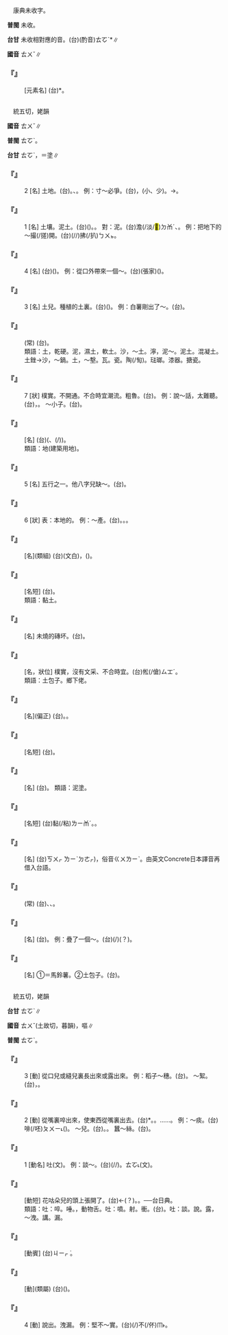 
=={{ruby|釷|ㄊㄨˇ}}==

　康典未收字。

'''普閩''' 未收。

'''台甘''' 未收相對應的音。(台)(酌音)<rt>ㄊㆦˋ</rt>*∥

'''國音''' <rt>ㄊㄨˇ</rt>∥

    

==='''『{{ruby|釷|ㄊㄨˇ}}』'''===
: [元素名] (台){{ruby|釷|ㄊㆦˋ}}*。
    

=={{ruby|土|ㄊㄨˇ}}==

　統五切，姥韻

'''國音''' <rt>ㄊㄨˇ</rt>∥

'''普閩''' <rt>ㄊㆦˋ</rt>。

'''台甘''' <rt>ㄊㆦˋ</rt>，{{ruby|土|ㄊㆦˋ}}{{ruby|地|ㄉㄨㆤ˫/ㄉㆤ˫}}{{ruby|。|ㄊㆦˊ}}＝塗∥

    

==='''『{{ruby|土|ㄊㄨˇ}}』'''===
:2  [名] 土地。(台){{ruby|土|ㄊㆦˋ}}{{ruby|地|ㄉㄨㆤ˫/ㄉㆤ˫}}。{{ruby|耕|ㄍㄧㄥ}}{{ruby|作|ㄗㄜㆷ}}、{{ruby|居|ㄍㄨ/ㄍㄧ}}{{ruby|住|ㄗㄨ˫}}{{ruby|丌|ㆤ}}{{ruby|地|ㄉㄨㆤ˫/ㄉㆤ˫}}{{ruby|面|ㆠㄧㄣ˫}}。 例：寸～必爭。(台){{ruby|土|ㄊㆦˋ}}{{ruby|地|ㄉㄨㆤ˫/ㄉㆤ˫}}{{ruby|真|ㄐㄧㄣ}}{{ruby|重|ㄉㄧㆲ˫}}{{ruby|要|ㄧㄠ˪}}，{{ruby|所|ㄙㆦˋ}}{{ruby|以|ㄧˋ}}{{ruby|雖|ㄙㄨㄧ}}{{ruby|寸|ㄘㄨㄣ˪}}(小、少){{ruby|土|ㄊㆦˊ}}{{ruby|一|ㄧㆵ}}{{ruby|定|ㄉㄧㄥ˫}}{{ruby|亦|ㄧㄚㆷ ͘}}{{ruby|愛|ㄞ˪}}{{ruby|爭|ㄐㄧㄥ}}{{ruby|取|ㄘㄨˋ}}。→{{ruby|<mark>&#xffa45;</mark>|ㆠㆤ˫/ㆠㄨㆤ˫}}{{ruby|讓|ㄌㄧㆲ˫/ㄋㄧㄨ˫}}{{ruby|得|ㄉㄧㆵ}}。
    

==='''『{{ruby|土|ㄊㄨˇ}}』'''===
:1  [名] 土壤。泥土。(台){{ruby|塗|ㄊㆦˊ}}({{ruby|地|ㄉㄨㆤ˫/ㄉㆤ˫}}{{ruby|面|ㆠㄧㄣ˫}}{{ruby|上|ㄒㄧㆲ˫}}{{ruby|塗|ㄊㆦˊ}}{{ruby|沙|ㄙㄨㄚ}}{{ruby|摻|ㄘㆰ}}{{ruby|雜|ㄗㄚㆴ ͘}}{{ruby|丌|ㆤ}}{{ruby|物|ㄇㄧㆷ ͘/ㄇㆭㆷ ͘}})。{{ruby|乾|ㄉㄚ}}{{ruby|塗|ㄊㆦˊ}}。 對：泥。(台)澹(/淡/<mark>&#xffcc6;</mark>)<rt>ㄉㆰˊ</rt>{{ruby|塗|ㄊㆦˊ}}、{{ruby|爛|ㄋㄨㄚ˫}}{{ruby|塗|ㄊㆦˊ}}。 例：把地下的～撮(/搓)開。(台){{ruby|塗|ㄊㆦˊ}}{{ruby|骹|ㄎㄚ}}{{ruby|丌|ㆤ}}{{ruby|塗|ㄊㆦˊ}}{{ruby|共|ㄍㄚ˫}}{{ruby|用|ㄧㆲ˫}}{{ruby|沙|ㄙㄨㄚ}}(/{{ruby|刺|ㄑㄧㄚㆷ}}/{{ruby|鍤|ㄑㄧㄚㆷ}}){{ruby|挑|ㄊㄧㄜ}}拂(/扒)<rt>ㄅㄨㆵ</rt>{{ruby|<mark>&#xffaf0;</mark>|ㄏㆪ˪}}{{ruby|<mark>&#xffa58;</mark>|ㄙㄚ}}{{ruby|去|·ㄎㄧ˪}}。
    

==='''『{{ruby|土|ㄊㄨˇ}}』'''===
:4  [名] (台){{ruby|指|ㄐㄧˋ/ㄍㄧˋ}}{{ruby|鴉|ㄚ}}{{ruby|片|ㄆㄧㄢ˪}}({{ruby|<mark>&#xf97eb;</mark>|ㄏㄨㄣ}}){{ruby|塗|ㄊㆦˊ}}。 例：從口外帶來一個～。(台){{ruby|對|ㄉㄨㄧ˪}}(張家){{ruby|口|ㄎㄠˋ}}{{ruby|外|ㆣㄨㄚ˫}}{{ruby|帶|ㄉㄨㄚ˪}}({{ruby|來|ㄌㄞˊ}}){{ruby|一|ㄐㄧㆵ ͘}}{{ruby|塊|ㄉㆤ˪}}{{ruby|鴉|ㄚ}}{{ruby|片|ㄆㄧㄢ˪}}{{ruby|煙|ㄏㄨㄣ}}{{ruby|塗|ㄊㆦˊ}}{{ruby|來|ㄌㄞˊ}}。
    

==='''『{{ruby|土|ㄊㄨˇ}}』'''===
:3  [名] 土兒。種植的土裏。(台)({{ruby|田|ㄘㄢˊ}}{{ruby|園|ㄏㆭˊ}}{{ruby|丌|ㆤ}}){{ruby|塗|ㄊㆦˊ}}{{ruby|內|ㄌㄞ˫}}。 例：白薯剛出了～。(台){{ruby|番|ㄏㄢ}}{{ruby|薯|ㄐㄧˊ/ㄗㄨˊ}}{{ruby|拄|ㄉㄨˋ}}{{ruby|即|ㄐㄧㄚㆷ}}{{ruby|對|ㄉㄨㄧ˪/ㄨㄧ˫}}{{ruby|塗|ㄊㆦˊ}}{{ruby|內|ㄌㄞ˫}}{{ruby|掘|ㄍㄨㆵ ͘}}{{ruby|出|ㄘㄨㆵ}}{{ruby|來|·ㄌㄞˊ}}。
    

==='''『{{ruby|土|ㄊㄨˇ}}{{ruby|生|ㄕㄥ}}{{ruby|土|ㄊㄨˇ}}{{ruby|長|ㄓㄤˇ}}』'''===
: (常) (台){{ruby|在|ㄗㄞ˫}}{{ruby|本|ㄅㄨㄣˋ}}{{ruby|地|ㄉㄨㆤ˫/ㄉㆤ˫}}{{ruby|出|ㄘㄨㆵ}}{{ruby|世|ㄒㄧ˪}}{{ruby|生|ㄒㄧㄥ}}{{ruby|長|ㄉㄧㆲˋ}}{{ruby|丌|ㆤ}}。
:類語：土，乾硬。泥，濕土，軟土。沙，～土。濘，泥～。泥土。混凝土。土銼→沙，～鍋。土，～墼。瓦。瓷。陶(/匋)。琺瑯。漆器。搪瓷。
:
    

==='''『{{ruby|土|ㄊㄨˇ}}』'''===
:7  [狀] 樸實。不開通。不合時宜潮流。粗魯。(台){{ruby|土|ㄊㆦˋ}}{{ruby|倯|ㄙㆲˊ}}。 例：說～話，太難聽。(台){{ruby|講|ㄍㆲˋ}}{{ruby|→|ㄍㆲ}}{{ruby|話|ㄨㆤ˫}}{{ruby|粗|ㄘㆦ}}{{ruby|粗|ㄘㆦ}}{{ruby|魯|ㄌㆦˋ}}{{ruby|魯|ㄌㆦˋ}}，{{ruby|真|ㄐㄧㄣ}}{{ruby|歹|ㄆㄞˋ/ㄆㆮˋ}}{{ruby|聽|ㄊㄧㆩ}}。 ～小子。(台){{ruby|戇|ㆣㆲ˫}}{{ruby|小|ㄒㄧㄜˋ}}{{ruby|囝|ㄍㆩˋ/ㄍㄧㆩˋ}}。
    

==='''『{{ruby|土|ㄊㄨˇ}}{{ruby|地|ㄉㄧˋ}}』'''===
: [名] (台){{ruby|土|ㄊㆦˋ}}{{ruby|地|ㄉㄨㆤ˫/ㄉㆤ˫}}({{ruby|建|ㄉㄧㆦㆶ}}{{ruby|築|ㄉㄧㆦㆶ}}、{{ruby|耕|ㄍㄧㄥ}}{{ruby|種|ㄐㄧㄥ˪}}(/{{ruby|作|ㄗㄜㆷ}}){{ruby|用|ㄧㄥ˫/ㄧㆲ˫}}{{ruby|丌|ㆤ}})。
:類語：地{{ruby|皮|ㄆㄧˊ}}(建築用地)。
:
    

==='''『{{ruby|土|ㄊㄨˇ}}』'''===
:5  [名] 五行之一。他八字兒缺～。(台){{ruby|伊|ㄧ}}{{ruby|丌|ㆤ}}{{ruby|生|ㄙㆥ/ㄒㆪ}}{{ruby|時|ㄒㄧˊ}}{{ruby|八|ㄅㄨㆤㆷ/ㄅㆤㆷ}}{{ruby|字|ㆢㄧ˫/ㄌㄧ˫}}{{ruby|欠|ㄎㄧㆰ˪}}{{ruby|土|ㄊㆦˋ}}。
    

==='''『{{ruby|土|ㄊㄨˇ}}』'''===
:6  [狀] 表：本地的。 例：～產。(台){{ruby|土|ㄊㆦˋ}}{{ruby|產|ㄙㄢˋ}}。{{ruby|特|ㄉㄧㆤㆶ ͘}}{{ruby|產|ㄙㄢˋ}}。{{ruby|本|ㄅㄨㄣˋ}}{{ruby|地|ㄉㄨㆤ˫/ㄉㆤ˫}}{{ruby|丌|ㆤ}}{{ruby|產|ㄙㄢˋ}}{{ruby|物|ㆠㄨㆵ ͘}}。
    

==='''『{{ruby|土|ㄊㄨˇ}}{{ruby|壤|ㄖㄤˇ}}』'''===
: [名](類組) (台){{ruby|土|ㄊㆦˋ}}{{ruby|壤|ㆢㄧㆲˋ}}(文白)，{{ruby|鬆|ㄙㄤ}}{{ruby|塗|ㄊㆦˊ}}({{ruby|會|ㄨㆤ˫/ㆤ˫}}{{ruby|種|ㄐㄧㄥ˪}}{{ruby|作|ㄗㄜㆷ}}{{ruby|得|ㄉㄧㆵ}}{{ruby|丌|ㆤ}}{{ruby|塗|ㄊㆦˊ}}{{ruby|質|ㄐㄧㆵ}})。
    

==='''『{{ruby|陶|ㄊㄠˊ}}{{ruby|土|ㄊㄨˇ}}』'''===
: [名短] (台){{ruby|<mark>&#xffc5b;</mark>|ㄏㄨㄧˊ}}{{ruby|仔|ㄚ}}{{ruby|塗|ㄊㆦˊ}}。
:類語：黏土。
:
    

==='''『{{ruby|土|ㄊㄨˇ}}{{ruby|墼|ㄐㄧˊ}}』'''===
: [名] 未燒的磚坏。(台){{ruby|塗|ㄊㆦˊ}}{{ruby|墼|ㄍㄚㆵ}}。
    

==='''『{{ruby|土|ㄊㄨˇ}}{{ruby|氣|ㄑㄧˋ}}』'''===
: [名，狀位] 樸實，沒有文采、不合時宜。(台){{ruby|土|ㄊㆦˋ}}倯(/傖)<rt>ㄙㆲˊ</rt>。
:類語：土包子。鄉下佬。
:
    

==='''『{{ruby|沙|ㄕㄚ}}{{ruby|土|ㄊㄨˇ}}』'''===
: [名](偏正) (台){{ruby|沙|ㄙㄨㄚ}}{{ruby|質|ㄐㄧㆵ}}{{ruby|丌|ㆤ}}{{ruby|塗|ㄊㆦˊ}}。{{ruby|塗|ㄊㆦˊ}}{{ruby|沙|ㄙㄨㄚ}}{{ruby|地|ㄉㄨㆤ˫/ㄉㆤ˫}}。
    

==='''『{{ruby|煙|ㄧㄢ}}{{ruby|土|ㄊㄨˇ}}』'''===
: [名短] (台){{ruby|生|ㄑㆪ/ㄘㆥ}}{{ruby|丌|ㆤ}}{{ruby|鴉|ㄚ}}{{ruby|片|ㄆㄧㄢ˪}}{{ruby|土|ㄊㆦˊ}}。
    

==='''『{{ruby|泥|ㄋㄧˊ}}{{ruby|土|ㄊㄨˇ}}』'''===
: [名] (台){{ruby|塗|ㄊㆦˊ}}{{ruby|糜|ㄇㄨㄞˊ/ㄇㄨㆤˊ/ㆠㄨㆤˊ}}。 類語：泥塗。
    

==='''『{{ruby|黏|ㄋㄧㄢˊ}}{{ruby|土|ㄊㄨˇ}}』'''===
: [名短] (台)黏(/粘)<rt>ㄌㄧㆰˊ</rt>{{ruby|土|ㄊㆦˊ}}。{{ruby|做|ㄗㄨㆤ˪/ㄗㄜ˪}}{{ruby|塗|ㄊㆦˊ}}{{ruby|翁|ㄤ}}{{ruby|仔|ㄚ}}{{ruby|燒|ㄒㄧㄜ}}{{ruby|<mark>&#xffc5b;</mark>|ㄏㄨㄧˊ}}{{ruby|用|ㄧㄥ˫/ㄧㆲ˫}}{{ruby|丌|ㆤ}}。
    

==='''『{{ruby|混|ㄏㄨㄣˋ}}{{ruby|凝|ㄋㄧㄥˊ}}{{ruby|土|ㄊㄨˇ}}』'''===
: [名] (台){{ruby|(|ㄎㆲˊ}}<rt>ㄎㄨㆷ ͘</rt><rt>ㄌㄧˋ</rt><rt>ㄉㄜㆷ</rt>)，俗音{{ruby|：|ㄎㆲ˫}}<rt>ㄍㄨ</rt><rt>ㄌㄧˋ</rt>。由英文Concrete日本譯音再借入台語。
    

==='''『{{ruby|土|ㄊㄨˇ}}{{ruby|頭|ㄊㄡˊ}}{{ruby|土|ㄊㄨˇ}}{{ruby|腦|ㄋㄠˇ}}』'''===
: (常) (台){{ruby|土|ㄊㆦˋ}}{{ruby|倯|ㄙㆲˊ}}、{{ruby|戇|ㆣㆲ˫}}{{ruby|戇|ㆣㆲ˫}}、{{ruby|無|ㆠㄜˊ}}{{ruby|常|ㄒㄧㆲˊ}}{{ruby|無|ㆠㄜˊ}}{{ruby|識|ㄒㄧㆤㆶ}}。
    

==='''『{{ruby|土|ㄊㄨˇ}}{{ruby|坡|ㄆㄛ}}{{ruby|兒|ㄦ}}』'''===
: [名] (台){{ruby|塗|ㄊㆦˊ}}{{ruby|岸|ㄏㄨㆩ˫}}。 例：疊了一個～。(台){{ruby|造|ㄗㄜ˫}}{{ruby|一|ㄐㄧㆵ ͘}}{{ruby|條|ㄉㄧㄠˊ}}{{ruby|埠|ㄅㆦ˫}}(/{{ruby|坡|ㄆㄜ}}){{ruby|→|ㄅㄜ˪}}(？){{ruby|岸|ㄏㄨㆩ˫}}。
    

==='''『{{ruby|土|ㄊㄨˇ}}{{ruby|豆|ㄉㄡˋ}}{{ruby|兒|ㄦ}}』'''===
: [名] ①＝馬鈴薯。②土包子。(台){{ruby|草|ㄘㄠˋ}}{{ruby|地|ㄉㄨㆤ˫/ㄉㆤ˫}}{{ruby|倯|ㄙㆲˊ}}。
    

=={{ruby|吐|ㄊㄨˇ}}==

　統五切，姥韻

'''台甘''' <rt>ㄊㆦˋ</rt>{{ruby|。|ㄊㆦ˪}}∥

'''國音''' <rt>ㄊㄨˇ</rt>{{ruby|。|ㄊㄨˋ}}(土故切，暮韻)，嘔{{ruby|吐|ㄊㄨˋ}}∥

'''普閩''' <rt>ㄊㆦˋ</rt>{{ruby|。|ㄊㆦ˪}}。

    

==='''『{{ruby|吐|ㄊㄨˇ}}』'''===
:3  [動] 從口兒或縫兒裏長出來或露出來。 例：稻子～穗。(台){{ruby|<mark>&#xf97ec;</mark>|ㄉㄧㄨ˫}}{{ruby|仔|ㄚ}}{{ruby|吐|ㄊㆦˋ}}{{ruby|穗|ㄙㄨㄧ˫}}。 ～絮。(台){{ruby|棉|ㄇㄧˊ}}{{ruby|桃|ㄊㄜˊ}}{{ruby|裂|ㄌㄧㆷ ͘}}{{ruby|開|ㄎㄨㄧ}}，{{ruby|棉|ㄇㄧˊ}}{{ruby|絮|ㄙㄨ˪}}{{ruby|爆|ㄅㆦㆶ}}{{ruby|出|ㄘㄨㆵ}}{{ruby|來|·ㄌㄞˊ}}。
    

==='''『{{ruby|吐|ㄊㄨˇ}}』'''===
:2  [動] 從嘴裏啐出來，使東西從嘴裏出去。(台){{ruby|啡|ㄆㄨㄧ˪}}*。{{ruby|唾|ㄆㄨㄧ˪}}。{{ruby|哱|ㆠㄨㆵ}}……{{ruby|吐|ㄊㆦ˪}}。 例：～痰。(台)啡(/呸)<rt>ㄆㄨㄧ˪</rt>{{ruby|痰|ㄊㆰˊ}}({{ruby|瀾|ㄋㄨㄚ˫}})。 ～{{ruby|核|ㄏㄨˊ}}兒。(台){{ruby|唾|ㄆㄨㄧ˪}}{{ruby|核|ㄏㄨㆵ ͘}}{{ruby|籽|ㄐㄧˋ}}。{{ruby|哱|ㆠㄨㆵ}}{{ruby|籽|ㄐㄧˋ}}。 蠶～絲。(台){{ruby|蠶|ㄘㆰˊ}}{{ruby|吐|ㄊㆦ˪}}{{ruby|絲|ㄒㄧ}}。
    

==='''『{{ruby|吐|ㄊㄨˇ}}』'''===
:1  [動名] 吐{{ruby|屬|ㄓㄨˇ}}(文)。 例：談～。(台){{ruby|講|ㄍㆲˋ}}{{ruby|→|ㄍㆲ}}{{ruby|話|ㄨㆤ˫}}{{ruby|時|ㄒㄧˊ}}{{ruby|丌|ㆤ}}{{ruby|措|ㄘㆦ˪}}{{ruby|詞|ㄙㄨˊ}}(/{{ruby|用|ㄧㆲ˫}}{{ruby|語|ㆣㄨˋ/ㆣㄧˋ}}/{{ruby|言|ㆣㄧㄢˊ}}{{ruby|辭|ㄙㄨˊ}}){{ruby|及|ㄍㄚㆴ}}{{ruby|態|ㄊㄞ˪}}{{ruby|度|ㄉㆦ˫}}。{{ruby|談|ㄉㆰˊ}}{{ruby|吐|ㄊㆦ˪}}{{ruby|→|ㄉㆰ˫}}<rt>ㄊㆦ˪</rt>(文)。
    

==='''『{{ruby|吐|ㄊㄨˇ}}{{ruby|嘴|ㄗㄨㄟˇ}}{{ruby|兒|ㄦ}}』'''===
: [動短] 花咕朵兒的頭上張開了。(台){{ruby|花|ㄏㄨㆤ}}←{{ruby|莓|ㆬˊ}}(？){{ruby|丌|ㆤ}}{{ruby|頂|ㄉㄧㄥˋ}}{{ruby|頭|ㄊㄠˊ}}{{ruby|開|ㄎㄨㄧ}}{{ruby|嘴|ㄘㄨㄧ˪}}。{{ruby|暴|ㄅㆦㆶ}}{{ruby|穎|ㆪˋ}}。{{ruby|窋|ㄅㄨㆷ}}{{ruby|芽|ㆣㆤˊ}}──台日典。
:類語：吐：啐。唾。{{ruby|<mark>&#xf9770;</mark>|ㄊㄧㄢˋ}}{{ruby|<mark>&#xf9771;</mark>|ㄊㄢˋ}}，動物{{ruby|吐|ㄊㄨˇ}}舌。吐：噴。射。衝。(台){{ruby|( )|ㆠㄨ˫}}。吐：談。說。露，～洩。講。漏。
:
    

==='''『{{ruby|吐|ㄊㄨˇ}}{{ruby|舌|ㄕㄜˊ}}』'''===
: [動賓] (台){{ruby|吐|ㄊㆦˋ}}{{ruby|舌|ㄐㄧㆷ ͘}}{{ruby|→|ㄊㆲˋ}}<rt>ㄐㄧㆷ ͘</rt>。
    

==='''『{{ruby|吐|ㄊㄨˇ}}{{ruby|露|ㄌㄨˋ}}』'''===
: [動](類屬) (台){{ruby|講|ㄍㆲˋ}}{{ruby|→|ㄍㆲ}}{{ruby|出|ㄘㄨㆵ}}({{ruby|實|ㄒㄧㆵ ͘}}{{ruby|情|ㄐㄧㄥˊ}}{{ruby|或|ㄧㄚㆷ ͘}}{{ruby|是|ㄒㄧ˫}}{{ruby|真|ㄐㄧㄣ}}{{ruby|意|ㄧ˪}})。
    

==='''『{{ruby|吐|ㄊㄨˇ}}』'''===
:4  [動] 說出。洩漏。 例：堅不～實。(台){{ruby|乾|ㄍㄢ}}{{ruby|乾|ㄍㄢ}}(/{{ruby|堅|ㄍㄧㄢ}}{{ruby|堅|ㄍㄧㄢ}}){{ruby|仔|ㄚ}}不(/伓)<rt>ㆬ˫</rt>{{ruby|講|ㄍㆲˋ}}{{ruby|→|ㄍㆲ}}{{ruby|實|ㄒㄧㆵ ͘}}{{ruby|在|ㄗㄞ˫}}{{ruby|話|ㄨㆤ˫}}。
    
